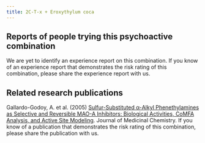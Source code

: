 ---
title: 2C-T-x + Eroxythylum coca
---

## Reports of people trying this psychoactive combination

We are yet to identify an experience report on this combination. If you know of an experience report that demonstrates the risk rating of this combination, please share the experience report with us.

## Related research publications

Gallardo-Godoy, A. et al. (2005) [Sulfur-Substituted α-Alkyl Phenethylamines as Selective and Reversible MAO-A Inhibitors: Biological Activities, CoMFA Analysis, and Active Site Modeling](https://pubs.acs.org/doi/abs/10.1021/jm0493109). Journal of Medicinal Chemistry.
If you know of a publication that demonstrates the risk rating of this combination, please share the publication with us.
